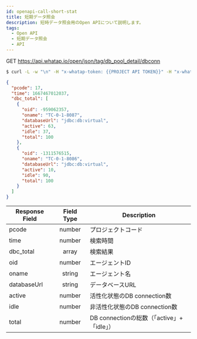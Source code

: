 ```yaml
---
id: openapi-call-short-stat
title: 短期データ照会
description: 短時データ照会用のOpen APIについて説明します。
tags:
  - Open API
  - 短期データ照会
  - API
---
```


<span class='apitype'>GET</span> https://api.whatap.io/open/json/tag/db_pool_detail/dbconn

```bash title='command'
$ curl -L -w "\n" -H "x-whatap-token: {{PROJECT API TOKEN}}" -H "x-whatap-pcode: {{projectCode}}" "https://dev.whatap.io/open/api/json/tag/db_pool_detail/dbconn?etime=1667520000000"
```

```json title='response'
{
  "pcode": 17,
  "time": 1667467012037,
  "dbc_total": [
    {
      "oid": -959062357,
      "oname": "TC-0-1-8087",
      "databaseUrl": "jdbc:db:virtual",
      "active": 63,
      "idle": 37,
      "total": 100
    },
    {
      "oid": -1311576515,
      "oname": "TC-0-1-8086",
      "databaseUrl": "jdbc:db:virtual",
      "active": 10,
      "idle": 90,
      "total": 100
    }
  ]
}
```

| Response Field |      Field Type                 | Description                             |
| -------------- | :-----------------------------: | --------------------------------------- |
| pcode          | <span class='api'>number</span> | プロジェクトコード                               |
| time           | <span class='api'>number</span> | 検索時間                                    |
| dbc_total      |  <span class='api'>array</span> | 検索結果                                    |
| oid            | <span class='api'>number</span> | エージェントID                                |
| oname          | <span class='api'>string</span> | エージェント名                                 |
| databaseUrl    | <span class='api'>string</span> | データベースURL                               |
| active         | <span class='api'>number</span> | 活性化状態のDB connection数                    |
| idle           | <span class='api'>number</span> | 非活性化状態のDB connection数                   |
| total          | <span class='api'>number</span> | DB connectionの総数（「active」+「idle」）       |
